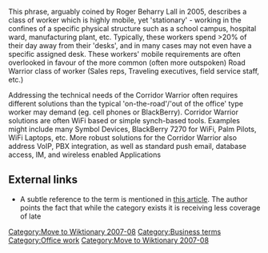 {{Refimprove|date=August 2007}}
{{Cleanup|date=August 2007}}
{{tone}}
{{Wikify|date=August 2007}}
[[Category:Move to Wiktionary 2007-08]]

This phrase, arguably coined by Roger Beharry Lall in 2005, describes a class of worker which is highly mobile, yet 'stationary' - working in the confines of a specific physical structure such as a school campus, hospital ward, manufacturing plant, etc.   Typically, these workers spend >20% of their day away from their 'desks', and in many cases may not even have a specific assigned desk.   These workers' mobile requirements are often overlooked in favour of the more common (often more outspoken) Road Warrior class of worker (Sales reps, Traveling executives, field service staff, etc.) 

Addressing the technical needs of the Corridor Warrior often requires different solutions than the typical 'on-the-road'/'out of the office' type worker may demand (eg. cell phones or BlackBerry).  Corridor Warrior solutions are often WiFi based or simple synch-based tools. Examples might include many Symbol Devices, BlackBerry 7270 for WiFi, Palm Pilots, WiFi Laptops, etc.
More robust solutions for the Corridor Warrior also address VoIP, PBX integration, as well as standard push email, database access, IM, and wireless enabled Applications

==External links==
* A subtle reference to the term is mentioned in [http://www.voicecon.com/enews/2007/07/24/issue-183-hidden-cellphone-users/ this article].  The author points the fact that while the category exists it is receiving less coverage of late

[[Category:Business terms]]
[[Category:Office work]]

[[Category:Move to Wiktionary 2007-08]]